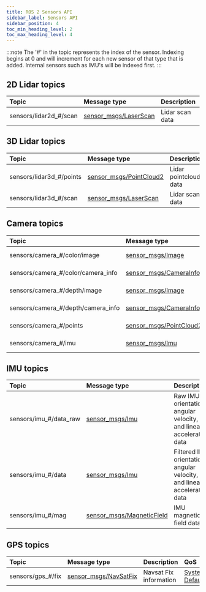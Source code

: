 ```yaml
---
title: ROS 2 Sensors API
sidebar_label: Sensors API
sidebar_position: 4
toc_min_heading_level: 2
toc_max_heading_level: 4
---
```


:::note
The '#' in the topic represents the index of the sensor. Indexing begins at 0 and will increment for
each new sensor of that type that is added. Internal sensors such as IMU's will be indexed first.
:::

## 2D Lidar topics

| Topic                            | Message type                                                                                                 | Description     | QoS                                       |
| :------------------------------- | :----------------------------------------------------------------------------------------------------------- | :-------------- | :---------------------------------------- |
| sensors/lidar2d\_#/scan | [sensor_msgs/LaserScan](https://github.com/ros2/common_interfaces/blob/humble/sensor_msgs/msg/LaserScan.msg) | Lidar scan data | [System Default](overview#system-default) |

## 3D Lidar topics

| Topic                              | Message type                                                                                                     | Description           | QoS                                       |
| :--------------------------------- | :--------------------------------------------------------------------------------------------------------------- | :-------------------- | :---------------------------------------- |
| sensors/lidar3d\_#/points | [sensor_msgs/PointCloud2](https://github.com/ros2/common_interfaces/blob/humble/sensor_msgs/msg/PointCloud2.msg) | Lidar pointcloud data | [System Default](overview#system-default) |
| sensors/lidar3d\_#/scan   | [sensor_msgs/LaserScan](https://github.com/ros2/common_interfaces/blob/humble/sensor_msgs/msg/LaserScan.msg)     | Lidar scan data       | [System Default](overview#system-default) |

## Camera topics

| Topic                                        | Message type                                                                                                     | Description     | QoS                                       |
| :------------------------------------------- | :--------------------------------------------------------------------------------------------------------------- | :-------------- | :---------------------------------------- |
| sensors/camera\_#/color/image       | [sensor_msgs/Image](https://github.com/ros2/common_interfaces/blob/humble/sensor_msgs/msg/Image.msg)             | Raw RGB image   | [System Default](overview#system-default) |
| sensors/camera\_#/color/camera_info | [sensor_msgs/CameraInfo](https://github.com/ros2/common_interfaces/blob/humble/sensor_msgs/msg/CameraInfo.msg)   | Camera Info     | [System Default](overview#system-default) |
| sensors/camera\_#/depth/image       | [sensor_msgs/Image](https://github.com/ros2/common_interfaces/blob/humble/sensor_msgs/msg/Image.msg)             | Raw depth image | [System Default](overview#system-default) |
| sensors/camera\_#/depth/camera_info | [sensor_msgs/CameraInfo](https://github.com/ros2/common_interfaces/blob/humble/sensor_msgs/msg/CameraInfo.msg)   | Camera Info     | [System Default](overview#system-default) |
| sensors/camera\_#/points            | [sensor_msgs/PointCloud2](https://github.com/ros2/common_interfaces/blob/humble/sensor_msgs/msg/PointCloud2.msg) | Pointcloud data | [System Default](overview#system-default) |
| sensors/camera\_#/imu               | [sensor_msgs/Imu](https://github.com/ros2/common_interfaces/blob/humble/sensor_msgs/msg/Imu.msg)                 | IMU data        | [System Default](overview#system-default) |

## IMU topics

| Topic                            | Message type                                                                                                         | Description                                                              | QoS                                       |
| :------------------------------- | :------------------------------------------------------------------------------------------------------------------- | :----------------------------------------------------------------------- | :---------------------------------------- |
| sensors/imu\_#/data_raw | [sensor_msgs/Imu](https://github.com/ros2/common_interfaces/blob/humble/sensor_msgs/msg/Imu.msg)                     | Raw IMU orientation, angular velocity, and linear acceleration data      | [Sensor Data](overview#sensor-data)       |
| sensors/imu\_#/data     | [sensor_msgs/Imu](https://github.com/ros2/common_interfaces/blob/humble/sensor_msgs/msg/Imu.msg)                     | Filtered IMU orientation, angular velocity, and linear acceleration data | [System Default](overview#system-default) |
| sensors/imu\_#/mag      | [sensor_msgs/MagneticField](https://github.com/ros2/common_interfaces/blob/humble/sensor_msgs/msg/MagneticField.msg) | IMU magnetic field data                                                  | [System Default](overview#system-default) |

## GPS topics

| Topic                       | Message type                                                                                                 | Description            | QoS                                       |
| :-------------------------- | :----------------------------------------------------------------------------------------------------------- | :--------------------- | :---------------------------------------- |
| sensors/gps\_#/fix | [sensor_msgs/NavSatFix](https://github.com/ros2/common_interfaces/blob/humble/sensor_msgs/msg/NavSatFix.msg) | Navsat Fix information | [System Default](overview#system-default) |


